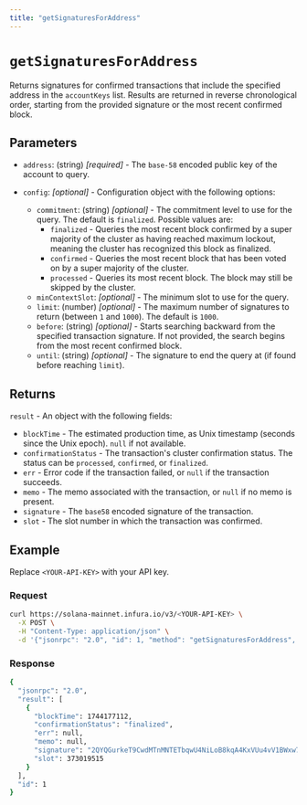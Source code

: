 ```yaml
---
title: "getSignaturesForAddress"
---
```



# `getSignaturesForAddress`

Returns signatures for confirmed transactions that include the specified address in the `accountKeys` list.
Results are returned in reverse chronological order, starting from the provided signature or the most recent confirmed block.

## Parameters

- `address`: (string) _[required]_ - The `base-58` encoded public key of the account to query.

- `config`: _[optional]_  - Configuration object with the following options:
    - `commitment`: (string) _[optional]_  - The commitment level to use for the query. The default is `finalized`. Possible values are:
        - `finalized` - Queries the most recent block confirmed by a super majority of the cluster as having
            reached maximum lockout, meaning the cluster has recognized this block as finalized.
        - `confirmed` - Queries the most recent block that has been voted on by a super majority of the cluster.
        - `processed` - Queries its most recent block. The block may still be skipped by the cluster.
    - `minContextSlot`: _[optional]_ - The minimum slot to use for the query.
    - `limit`: (number) _[optional]_ - The maximum number of signatures to return (between `1` and `1000`).
        The default is `1000`.
    - `before`: (string) _[optional]_ - Starts searching backward from the specified transaction signature.
        If not provided, the search begins from the most recent confirmed block.
    - `until`: (string) _[optional]_ - The signature to end the query at (if found before reaching `limit`).

## Returns

`result` - An object with the following fields:

- `blockTime` - The estimated production time, as Unix timestamp (seconds since the Unix epoch). `null` if not available.
- `confirmationStatus` - The transaction's cluster confirmation status. The status can be `processed`, `confirmed`, or `finalized`.
- `err` - Error code if the transaction failed, or `null` if the transaction succeeds.
- `memo` - The memo associated with the transaction, or `null` if no memo is present.
- `signature` - The `base58` encoded signature of the transaction.
- `slot` - The slot number in which the transaction was confirmed.

## Example

Replace `<YOUR-API-KEY>` with your API key.

### Request

<Tabs>
  <TabItem value="curl">

  ```bash
  curl https://solana-mainnet.infura.io/v3/<YOUR-API-KEY> \
    -X POST \
    -H "Content-Type: application/json" \
    -d '{"jsonrpc": "2.0", "id": 1, "method": "getSignaturesForAddress", "params": ["Vote111111111111111111111111111111111111111", {"limit": 1}]}'
  ```

  </TabItem>
</Tabs>

### Response

<Tabs>
  <TabItem value="JSON">

  ```bash
  {
    "jsonrpc": "2.0",
    "result": [
      {
        "blockTime": 1744177112,
        "confirmationStatus": "finalized",
        "err": null,
        "memo": null,
        "signature": "2QYQGurkeT9CwdMTnMNTETbqwU4NiLoB8kqA4KxVUu4vV1BWxw79YfzWAWpPduqA2zmxgbunyrPZtCbDR7LCmTZr",
        "slot": 373019515
      }
    ],
    "id": 1
  }
  ```

  </TabItem>
</Tabs>